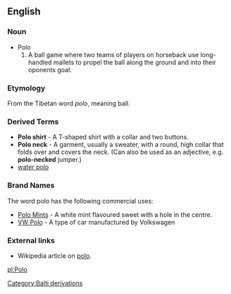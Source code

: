 {{wikipedia}}
==English==
=== Noun ===
* Polo
*# A ball game where two teams of players on horseback use long-handled mallets to propel the ball along the ground and into their oponents goal.

=== Etymology ===
From the Tibetan word ''polo'', meaning ball.

=== Derived Terms ===
* '''Polo shirt''' - A T-shaped shirt with a collar and two buttons.
* '''Polo neck''' - A garment, usually a sweater, with a round, high collar that folds over and covers the neck. (Can also be used as an adjective, e.g. '''polo-necked''' jumper.)
* [[water polo]]

=== Brand Names ===
The word polo has the following commercial uses:
* [[w:polo (mint)|Polo Mints]] - A white mint flavoured sweet with a hole in the centre.
* [[w:VW Polo|VW Polo]] - A type of car manufactured by Volkswagen

===External links===
* Wikipedia article on [[w:polo|polo]].

[[pl:Polo]]
[[Category:Balti derivations]]